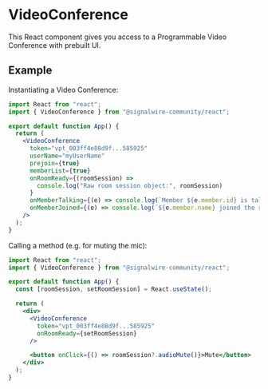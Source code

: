# VideoConference

This React component gives you access to a Programmable Video Conference with prebuilt UI.

## Example

Instantiating a Video Conference:

```jsx
import React from "react";
import { VideoConference } from "@signalwire-community/react";

export default function App() {
  return (
    <VideoConference
      token="vpt_003ff4e88d9f...585925"
      userName="myUserName"
      prejoin={true}
      memberList={true}
      onRoomReady={(roomSession) =>
        console.log("Raw room session object:", roomSession)
      }
      onMemberTalking={(e) => console.log(`Member ${e.member.id} is talking.`)}
      onMemberJoined={(e) => console.log(`${e.member.name} joined the room!`)}
    />
  );
}
```

Calling a method (e.g. for muting the mic):

```jsx
import React from "react";
import { VideoConference } from "@signalwire-community/react";

export default function App() {
  const [roomSession, setRoomSession] = React.useState();

  return (
    <div>
      <VideoConference
        token="vpt_003ff4e88d9f...585925"
        onRoomReady={setRoomSession}
      />

      <button onClick={() => roomSession?.audioMute()}>Mute</button>
    </div>
  );
}
```
